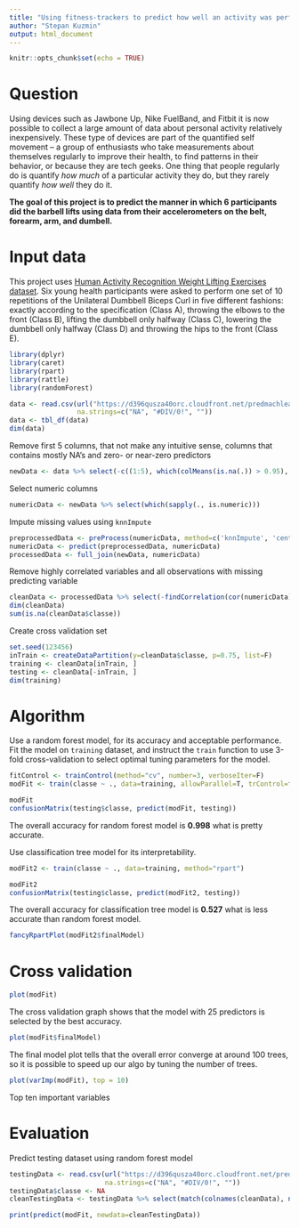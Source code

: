 ```yaml
---
title: "Using fitness-trackers to predict how well an activity was performed"
author: "Stepan Kuzmin"
output: html_document
---
```


```r
knitr::opts_chunk$set(echo = TRUE)
```

# Question

Using devices such as Jawbone Up, Nike FuelBand, and Fitbit it is now possible to collect a large amount of data about personal activity relatively inexpensively. These type of devices are part of the quantified self movement – a group of enthusiasts who take measurements about themselves regularly to improve their health, to find patterns in their behavior, or because they are tech geeks. One thing that people regularly do is quantify _how much_ of a particular activity they do, but they rarely quantify _how well_ they do it.

__The goal of this project is to predict the manner in which 6 participants did the barbell lifts using data from their accelerometers on the belt, forearm, arm, and dumbell.__

# Input data

This project uses [Human Activity Recognition Weight Lifting Exercises dataset](http://groupware.les.inf.puc-rio.br/har). Six young health participants were asked to perform one set of 10 repetitions of the Unilateral Dumbbell Biceps Curl in five different fashions: exactly according to the specification (Class A), throwing the elbows to the front (Class B), lifting the dumbbell only halfway (Class C), lowering the dumbbell only halfway (Class D) and throwing the hips to the front (Class E).

```r
library(dplyr)
library(caret)
library(rpart)
library(rattle)
library(randomForest)
```

```r
data <- read.csv(url("https://d396qusza40orc.cloudfront.net/predmachlearn/pml-training.csv"),
                 na.strings=c("NA", "#DIV/0!", ""))
data <- tbl_df(data)
dim(data)
```

Remove first 5 columns, that not make any intuitive sense, columns that contains mostly NA's and zero- or near-zero predictors

```r
newData <- data %>% select(-c((1:5), which(colMeans(is.na(.)) > 0.95), nearZeroVar(data)))
```

Select numeric columns

```r
numericData <- newData %>% select(which(sapply(., is.numeric)))
```

Impute missing values using `knnImpute`

```r
preprocessedData <- preProcess(numericData, method=c('knnImpute', 'center', 'scale'))
numericData <- predict(preprocessedData, numericData)
processedData <- full_join(newData, numericData)
```

Remove highly correlated variables and all observations with missing predicting variable

```r
cleanData <- processedData %>% select(-findCorrelation(cor(numericData))) %>% filter(!is.na(classe))
dim(cleanData)
sum(is.na(cleanData$classe))
```

Create cross validation set

```r
set.seed(123456)
inTrain <- createDataPartition(y=cleanData$classe, p=0.75, list=F)
training <- cleanData[inTrain, ]
testing <- cleanData[-inTrain, ]
dim(training)
```

# Algorithm

Use a random forest model, for its accuracy and acceptable performance. Fit the model on `training` dataset, and instruct the `train` function to use 3-fold cross-validation to select optimal tuning parameters for the model.

```r
fitControl <- trainControl(method="cv", number=3, verboseIter=F)
modFit <- train(classe ~ ., data=training, allowParallel=T, trControl=fitControl, method="rf")
```

```r
modFit
confusionMatrix(testing$classe, predict(modFit, testing))
```

The overall accuracy for random forest model is __0.998__ what is pretty accurate.

Use classification tree model for its interpretability.

```r
modFit2 <- train(classe ~ ., data=training, method="rpart")
```

```r
modFit2
confusionMatrix(testing$classe, predict(modFit2, testing))
```

The overall accuracy for classification tree model is __0.527__ what is less accurate than random forest model.

```r
fancyRpartPlot(modFit2$finalModel)
```

# Cross validation

```r
plot(modFit)
```

The cross validation graph shows that the model with 25 predictors is selected by the best accuracy.

```r
plot(modFit$finalModel)
```

The final model plot tells that the overall error converge at around 100 trees, so it is possible to speed up our algo by tuning the number of trees.

```r
plot(varImp(modFit), top = 10)
```

Top ten important variables

# Evaluation

Predict testing dataset using random forest model

```r
testingData <- read.csv(url("https://d396qusza40orc.cloudfront.net/predmachlearn/pml-testing.csv"),
                        na.strings=c("NA", "#DIV/0!", ""))
testingData$classe <- NA
cleanTestingData <- testingData %>% select(match(colnames(cleanData), names(.)))
```

```r
print(predict(modFit, newdata=cleanTestingData))
```
